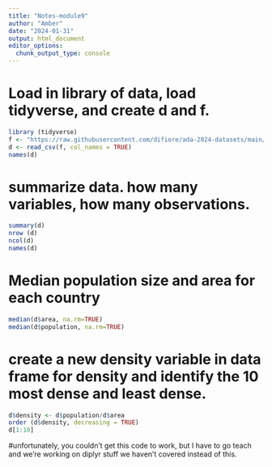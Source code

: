 ```yaml
---
title: "Notes-module9"
author: "Amber"
date: "2024-01-31"
output: html_document
editor_options: 
  chunk_output_type: console
---
```


# Load in library of data, load tidyverse, and create d and f.

```r
library (tidyverse)
f <- "https://raw.githubusercontent.com/difiore/ada-2024-datasets/main/Country-Data-2016.csv"
d <- read_csv(f, col_names = TRUE)
names(d)
```

# summarize data. how many variables, how many observations.
```r
summary(d)
nrow (d)
ncol(d)
names(d)
```


# Median population size and area for each country	
```r
median(d$area, na.rm=TRUE)
median(d$population, na.rm=TRUE)
```


# create a new density variable in data frame for density and identify the 10 most dense and least dense.
```r
d$density <- d$population/d$area
order (d$density, decreasing = TRUE)
d[1:10]
```
#unfortunately, you couldn't get this code to work, but I have to go teach and we're working on diplyr stuff we haven't covered instead of this. 